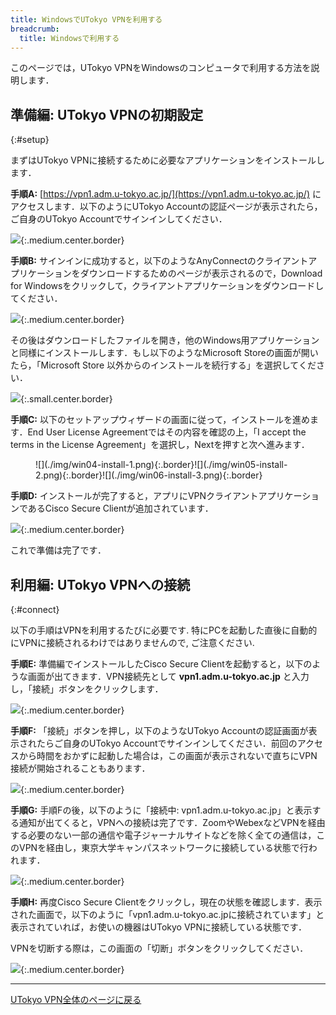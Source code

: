 ```yaml
---
title: WindowsでUTokyo VPNを利用する
breadcrumb:
  title: Windowsで利用する
---
```


このページでは，UTokyo VPNをWindowsのコンピュータで利用する方法を説明します．

<SubpageBeginning />

## 準備編: UTokyo VPNの初期設定
{:#setup}

まずはUTokyo VPNに接続するために必要なアプリケーションをインストールします．

**手順A:** [https://vpn1.adm.u-tokyo.ac.jp/](https://vpn1.adm.u-tokyo.ac.jp/) にアクセスします．以下のようにUTokyo Accountの認証ページが表示されたら，ご自身のUTokyo Accountでサインインしてください．

![](img/win01-vpn1-login.png){:.medium.center.border}

<HelpSecurityEducation />
<HelpMfa />

**手順B:** サインインに成功すると，以下のようなAnyConnectのクライアントアプリケーションをダウンロードするためのページが表示されるので，Download for Windowsをクリックして，クライアントアプリケーションをダウンロードしてください．

![](img/win02-download-page.png){:.medium.center.border}

<HelpWhite />

その後はダウンロードしたファイルを開き，他のWindows用アプリケーションと同様にインストールします．もし以下のようなMicrosoft Storeの画面が開いたら，「Microsoft Store 以外からのインストールを続行する」を選択してください．  

![](img/win03-install-0.png){:.small.center.border}

**手順C:** 以下のセットアップウィザードの画面に従って，インストールを進めます．End User License Agreementではその内容を確認の上，「I accept the terms in the License Agreement」を選択し，Nextを押すと次へ進みます．

<figure class="gallery">![](./img/win04-install-1.png){:.border}![](./img/win05-install-2.png){:.border}![](./img/win06-install-3.png){:.border}</figure>

**手順D:** インストールが完了すると，アプリにVPNクライアントアプリケーションであるCisco Secure Clientが追加されています．

![](img/win07-cisco-on-task.png){:.medium.center.border}

これで準備は完了です．

## 利用編: UTokyo VPNへの接続
{:#connect}

以下の手順はVPNを利用するたびに必要です. 特にPCを起動した直後に自動的にVPNに接続されるわけではありませんので, ご注意ください.

**手順E:** 準備編でインストールしたCisco Secure Clientを起動すると，以下のような画面が出てきます．VPN接続先として **vpn1.adm.u-tokyo.ac.jp** と入力し，「接続」ボタンをクリックします．

![](img/win08-app-window-connect.png){:.medium.center.border}

**手順F:** 「接続」ボタンを押し，以下のようなUTokyo Accountの認証画面が表示されたらご自身のUTokyo Accountでサインインしてください．前回のアクセスから時間をおかずに起動した場合は，この画面が表示されないで直ちにVPN接続が開始されることもあります．

![](img/win10-anyconnect-login.png){:.medium.center.border}

<HelpMultipleUsers />
<HelpSecurityEducation />
<HelpMfa />

**手順G:** 手順Fの後，以下のように「接続中: vpn1.adm.u-tokyo.ac.jp」と表示する通知が出てくると，VPNへの接続は完了です．ZoomやWebexなどVPNを経由する必要のない一部の通信や電子ジャーナルサイトなどを除く全ての通信は，このVPNを経由し，東京大学キャンパスネットワークに接続している状態で行われます．

![](img/win11-vpn-connected.png){:.medium.center.border}

**手順H:** 再度Cisco Secure Clientをクリックし，現在の状態を確認します．表示された画面で，以下のように「vpn1.adm.u-tokyo.ac.jpに接続されています」と表示されていれば，お使いの機器はUTokyo VPNに接続している状態です．

VPNを切断する際は，この画面の「切断」ボタンをクリックしてください．

![](img/win12-vpn-connected-window.png){:.medium.center.border}

---

[UTokyo VPN全体のページに戻る](.)

